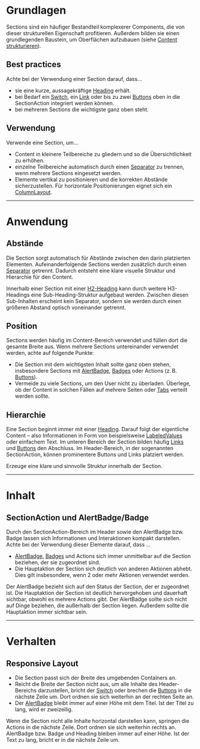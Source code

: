 # Grundlagen

Sections sind ein häufiger Bestandteil komplexerer Components, die von dieser
strukturellen Eigenschaft profitieren. Außerdem bilden sie einen grundlegenden
Baustein, um Oberflächen aufzubauen (siehe
[Content strukturieren](/02-foundations/04-ui-patterns/03-struktur)).

## Best practices

Achte bei der Verwendung einer Section darauf, dass...

- sie eine kurze, aussagekräftige [Heading](/03-components/content/heading)
  erhält.
- bei Bedarf ein [Switch](/03-components/form-controls/switch), ein
  [Link](/03-components/navigations/link) oder bis zu zwei
  [Buttons](/03-components/actions/button) oben in die SectionAction integriert
  werden können.
- bei mehreren Sections die wichtigste ganz oben steht.

## Verwendung

Verwende eine Section, um...

- Content in kleinere Teilbereiche zu gliedern und so die Übersichtlichkeit zu
  erhöhen.
- einzelne Teilbereiche automatisch durch einen
  [Separator](/03-components/structure/separator) zu trennen, wenn mehrere
  Sections eingesetzt werden.
- Elemente vertikal zu positionieren und die korrekten Abstände sicherzustellen.
  Für horizontale Positionierungen eignet sich ein
  [ColumnLayout](/03-components/structure/column-layout).

---

# Anwendung

## Abstände

Die Section sorgt automatisch für Abstände zwischen den darin platzierten
Elementen. Aufeinanderfolgende Sections werden zusätzlich durch einen
[Separator](/03-components/structure/separator) getrennt. Dadurch entsteht eine
klare visuelle Struktur und Hierarchie für den Content.

Innerhalb einer Section mit einer [H2-Heading](/03-components/content/heading)
kann durch weitere H3-Headings eine Sub-Heading-Struktur aufgebaut werden.
Zwischen diesen Sub-Inhalten erscheint kein Separator, sondern sie werden durch
einen größeren Abstand optisch voneinander getrennt.

## Position

Sections werden häufig im Content-Bereich verwendet und füllen dort die gesamte
Breite aus. Wenn mehrere Sections untereinander verwendet werden, achte auf
folgende Punkte:

- Die Section mit dem wichtigsten Inhalt sollte ganz oben stehen, insbesondere
  Sections mit [AlertBadge](/03-components/status/alert-badge),
  [Badges](/03-components/status/badge) oder Actions (z. B.
  [Buttons](/03-components/actions/button)).
- Vermeide zu viele Sections, um den User nicht zu überladen. Überlege, ob der
  Content in solchen Fällen auf mehrere Seiten oder
  [Tabs](/03-components/navigation/tabs) verteilt werden sollte.

## Hierarchie

Eine Section beginnt immer mit einer [Heading](/03-components/content/heading).
Darauf folgt der eigentliche Content – also Informationen in Form von
beispielsweise [LabeledValues](/03-components/content/labeled-value) oder
einfachem Text. Im unteren Bereich der Section bilden häufig
[Links](/03-components/navigation/link) und
[Buttons](/03-components/actions/button) den Abschluss. Im Header-Bereich, in
der sogenannten SectionAction, können prominentere Buttons und Links platziert
werden.

<Do example="hierarchy-do">
  Erzeuge eine klare und sinnvolle Struktur innerhalb der Section.
</Do>

---

# Inhalt

## SectionAction und AlertBadge/Badge

Durch den SectionAction-Bereich im Header sowie den AlertBadge bzw. Badge lassen
sich Informationen und Interaktionen kompakt darstellen. Achte bei der
Verwendung dieser Elemente darauf, dass ...

- [AlertBadge](/03-components/status/alert-badge),
  [Badges](/03-components/status/badge) und Actions sich immer unmittelbar auf
  die Section beziehen, der sie zugeordnet sind.
- Die Hauptaktion der Section sich deutlich von anderen Aktionen abhebt. Dies
  gilt insbesondere, wenn 2 oder mehr Aktionen verwendet werden.

<Do example="alert-badge">
  Der AlertBadge bezieht sich auf den Status der Section, der er zugeordnet ist.
  Die Hauptaktion der Section ist deutlich hervorgehoben und dauerhaft sichtbar,
  obwohl es mehrere Actions gibt.
</Do>

<Dont example="alert-badge-dont">
  Der AlertBadge sollte sich nicht auf Dinge beziehen, die außerhalb der Section
  liegen. Außerdem sollte die Hauptaktion immer sichtbar sein.
</Dont>

---

# Verhalten

## Responsive Layout

- Die Section passt sich der Breite des umgebenden Containers an.
- Reicht die Breite der Section nicht aus, um alle Inhalte des Header-Bereichs
  darzustellen, bricht der [Switch](/03-components/form-controls/switch) oder
  brechen die [Buttons](/03-components/actions/button) in die nächste Zeile um.
  Dort ordnen sie sich weiterhin an der rechten Seite an.
- Der [AlertBadge](/03-components/status/alert-badge) bleibt immer auf einer
  Höhe mit dem Titel. Ist der Titel zu lang, wird er zweizeilig.

<DoAndDont>
  <Info mobile heading="Mobile" example="alert-badge">
    Wenn die Section nicht alle Inhalte horizontal darstellen kann, springen die
    Actions in die nächste Zeile. Dort ordnen sie sich weiterhin rechts an.
  </Info>
  <Info mobile heading="Textumbruch Heading" example="long-heading">
    AlertBadge bzw. Badge und Heading bleiben immer auf einer Höhe. Ist der Text
    zu lang, bricht er in die nächste Zeile um.
  </Info>
</DoAndDont>
